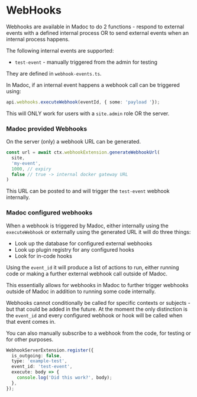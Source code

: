 # WebHooks

Webhooks are available in Madoc to do 2 functions - respond to external events with a defined internal process OR to send external events when an internal process happens.

The following internal events are supported:
- `test-event` - manually triggered from the admin for testing

They are defined in `webhook-events.ts`.

In Madoc, if an internal event happens a webhook call can be triggered using:
```ts
api.webhooks.executeWebhook(eventId, { some: 'payload '});
```

This will ONLY work for users with a `site.admin` role OR the server.

### Madoc provided Webhooks

On the server (only) a webhook URL can be generated.

```ts
const url = await ctx.webhookExtension.generateWebhookUrl(
  site,
  'my-event',
  1000, // expiry
  false // true -> internal docker gateway URL
)
```

This URL can be posted to and will trigger the `test-event` webhook internally.

### Madoc configured webhooks

When a webhook is triggered by Madoc, either internally using the `executeWebhook` or externally using the generated URL it will do three things:
- Look up the database for configured external webhooks
- Look up plugin registry for any configured hooks
- Look for in-code hooks

Using the `event_id` it will produce a list of actions to run, either running code or making a further external webhook call outside of Madoc.

This essentially allows for webhooks in Madoc to further trigger webhooks outside of Madoc in addition to running some code internally.

Webhooks cannot conditionally be called for specific contexts or subjects - but that could be added in the future. At the moment the only distinction is the `event_id` and every configured webhook or hook will be called when that event comes in.

You can also manually subscribe to a webhook from the code, for testing or for other purposes.
```ts
WebhookServerExtension.register({
  is_outgoing: false,
  type: 'example-test',
  event_id: 'test-event',
  execute: body => {
    console.log('Did this work?', body);
  },
});
```

